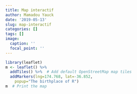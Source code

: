 ```yaml
---
title: Map interactif
author: Mamadou Yauck
date: '2019-05-13'
slug: map-interactif
categories: []
tags: []
image:
  caption: ''
  focal_point: ''
---
```


```r
library(leaflet)
m <- leaflet() %>%
  addTiles() %>%  # Add default OpenStreetMap map tiles
  addMarkers(lng=174.768, lat=-36.852,
    popup="The birthplace of R")
m  # Print the map
```

